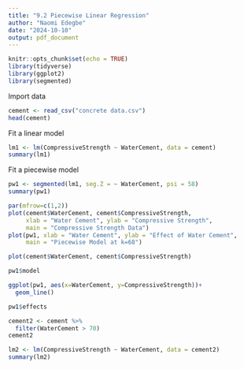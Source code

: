 ---
title: "9.2 Piecewise Linear Regression"
author: "Naomi Edegbe"
date: "2024-10-10"
output: pdf_document
---

```{r setup, include=FALSE}
knitr::opts_chunk$set(echo = TRUE)
library(tidyverse)
library(ggplot2)
library(segmented)
```

Import data
```{r}
cement <- read_csv("concrete data.csv")
head(cement)
```

Fit a linear model
```{r}
lm1 <- lm(CompressiveStrength ~ WaterCement, data = cement)
summary(lm1)
```

Fit a piecewise model
```{r}
pw1 <- segmented(lm1, seg.Z = ~ WaterCement, psi = 58)
summary(pw1)
```

```{r}
par(mfrow=c(1,2))
plot(cement$WaterCement, cement$CompressiveStrength,
     xlab = "Water Cement", ylab = "Compressive Strength",
     main = "Compressive Strength Data")
plot(pw1, xlab = "Water Cement", ylab = "Effect of Water Cement",
     main = "Piecewise Model at k=68")

```
```{r}
plot(cement$WaterCement, cement$CompressiveStrength)
```

```{r}
pw1$model
```
```{r}
ggplot(pw1, aes(x=WaterCement, y=CompressiveStrength))+
  geom_line()
```

```{r}
pw1$effects
```

```{r}
cement2 <- cement %>%
  filter(WaterCement > 70)
cement2
```

```{r}
lm2 <- lm(CompressiveStrength ~ WaterCement, data = cement2)
summary(lm2)
```

